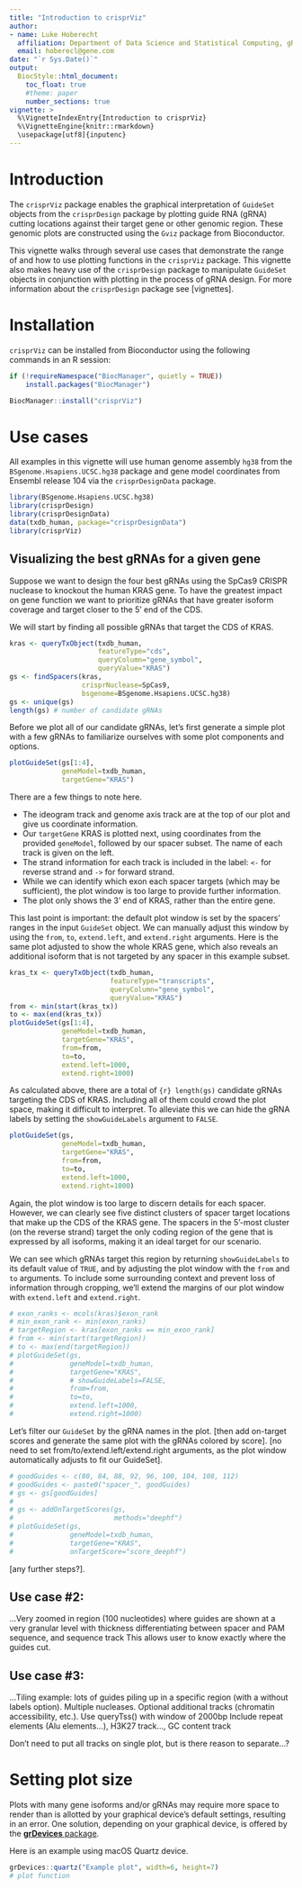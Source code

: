 ```yaml
---
title: "Introduction to crisprViz"
author: 
- name: Luke Hoberecht
  affiliation: Department of Data Science and Statistical Computing, gRED, Genentech
  email: hoberecl@gene.com
date: "`r Sys.Date()`"
output: 
  BiocStyle::html_document:
    toc_float: true
    #theme: paper
    number_sections: true
vignette: >
  %\VignetteIndexEntry{Introduction to crisprViz}
  %\VignetteEngine{knitr::rmarkdown}
  \usepackage[utf8]{inputenc}
---
```




# Introduction

The `crisprViz` package enables the graphical interpretation of `GuideSet`
objects from the `crisprDesign` package by plotting guide RNA (gRNA) cutting
locations against their target gene or other genomic region. These genomic
plots are constructed using the `Gviz` package from Bioconductor.

This vignette walks through several use cases that demonstrate the range of and
how to use plotting functions in the `crisprViz` package. This vignette also
makes heavy use of the `crisprDesign` package to manipulate `GuideSet` objects
in conjunction with plotting in the process of gRNA design. For more information
about the `crisprDesign` package see [vignettes].


# Installation

`crisprViz` can be installed from Bioconductor using the following
commands in an R session:

```r
if (!requireNamespace("BiocManager", quietly = TRUE))
    install.packages("BiocManager")

BiocManager::install("crisprViz")
```

# Use cases

All examples in this vignette will use human genome assembly `hg38` from the
`BSgenome.Hsapiens.UCSC.hg38` package and gene model coordinates from Ensembl
release 104 via the `crisprDesignData` package.

```r
library(BSgenome.Hsapiens.UCSC.hg38)
library(crisprDesign)
library(crisprDesignData)
data(txdb_human, package="crisprDesignData")
library(crisprViz)
```

## Visualizing the best gRNAs for a given gene

Suppose we want to design the four best gRNAs using the SpCas9 CRISPR nuclease
to knockout the human KRAS gene. To have the greatest impact on gene function
we want to prioritize gRNAs that have greater isoform coverage and target
closer to the 5' end of the CDS.

We will start by finding all possible gRNAs that target the CDS of KRAS.

``` r
kras <- queryTxObject(txdb_human,
                      featureType="cds",
                      queryColumn="gene_symbol",
                      queryValue="KRAS")
gs <- findSpacers(kras,
                  crisprNuclease=SpCas9,
                  bsgenome=BSgenome.Hsapiens.UCSC.hg38)
gs <- unique(gs)
length(gs) # number of candidate gRNAs
```

Before we plot all of our candidate gRNAs, let's first generate a simple plot
with a few gRNAs to familiarize ourselves with some plot components and options.

```r
plotGuideSet(gs[1:4],
             geneModel=txdb_human,
             targetGene="KRAS")
```
There are a few things to note here.

 * The ideogram track and genome axis track are at the top of our plot and give
 us coordinate information.
 * Our `targetGene` KRAS is plotted next, using coordinates from the provided
 `geneModel`, followed by our spacer subset. The name of each track is given
 on the left.
 * The strand information for each track is included in the label: `<-` for
 reverse strand and `->` for forward strand.
 * While we can identify which exon each spacer targets (which may be
 sufficient), the plot window is too large to provide further information.
 * The plot only shows the 3' end of KRAS, rather than the entire gene.
 
This last point is important: the default plot window is set by the spacers'
ranges in the input `GuideSet` object. We can manually adjust this window by
using the `from`, `to`, `extend.left`, and `extend.right` arguments. Here is
the same plot adjusted to show the whole KRAS gene, which also reveals an
additional isoform that is not targeted by any spacer in this example subset.
 
```r
kras_tx <- queryTxObject(txdb_human,
                         featureType="transcripts",
                         queryColumn="gene_symbol",
                         queryValue="KRAS")
from <- min(start(kras_tx))
to <- max(end(kras_tx))
plotGuideSet(gs[1:4],
             geneModel=txdb_human,
             targetGene="KRAS",
             from=from,
             to=to,
             extend.left=1000,
             extend.right=1000)
```
 
As calculated above, there are a total of `{r} length(gs)` candidate gRNAs
targeting the CDS of KRAS. Including all of them could crowd the plot space,
making it difficult to interpret. To alleviate this we can hide the gRNA labels
by setting the `showGuideLabels` argument to `FALSE`.

``` r
plotGuideSet(gs,
             geneModel=txdb_human,
             targetGene="KRAS",
             from=from,
             to=to,
             extend.left=1000,
             extend.right=1000)
```

Again, the plot window is too large to discern details for each spacer.
However, we can clearly see five distinct clusters of spacer target locations
that make up the CDS of the KRAS gene. The spacers in the 5'-most cluster (on
the reverse strand) target the only coding region of the gene that is expressed
by all isoforms, making it an ideal target for our scenario.

We can see which gRNAs target this region by returning `showGuideLabels` to
its default value of `TRUE`, and by adjusting the plot window with the `from`
and `to` arguments. To include some surrounding context and prevent loss of
information through cropping, we'll extend the margins of our plot window with
`extend.left` and `extend.right`.

```r
# exon_ranks <- mcols(kras)$exon_rank
# min_exon_rank <- min(exon_ranks)
# targetRegion <- kras[exon_ranks == min_exon_rank]
# from <- min(start(targetRegion))
# to <- max(end(targetRegion))
# plotGuideSet(gs,
#              geneModel=txdb_human,
#              targetGene="KRAS",
#              # showGuideLabels=FALSE,
#              from=from,
#              to=to,
#              extend.left=1000,
#              extend.right=1000)
```

Let's filter our `GuideSet` by the gRNA names in the plot. [then add on-target
scores and generate the same plot with the gRNAs colored by score]. [no need to
set from/to/extend.left/extend.right arguments, as the plot window automatically
adjusts to fit our GuideSet].

```r
# goodGuides <- c(80, 84, 88, 92, 96, 100, 104, 108, 112)
# goodGuides <- paste0("spacer_", goodGuides)
# gs <- gs[goodGuides]
# 
# gs <- addOnTargetScores(gs,
#                         methods="deephf")
# plotGuideSet(gs,
#              geneModel=txdb_human,
#              targetGene="KRAS",
#              onTargetScore="score_deephf")

```

[any further steps?].









## Use case #2:

...Very zoomed in region (100 nucleotides) where guides are shown at a very
granular level with thickness differentiating between spacer and PAM sequence, and sequence track
This allows user to know exactly where the guides cut.









## Use case #3:

...Tiling example: lots of guides piling up in a specific region (with a without
labels option). Multiple nucleases.
Optional additional tracks (chromatin accessibility, etc.).
Use queryTss() with window of 2000bp
Include repeat elements (Alu elements...), H3K27 track..., GC content track

Don't need to put all tracks on single plot, but is there reason to separate...?







# Setting plot size

Plots with many gene isoforms and/or gRNAs may require more space to render
than is allotted by your graphical device's default settings, resulting in an
error. One solution, depending on your graphical device, is offered by the
[**grDevices** package](https://www.rdocumentation.org/packages/grDevices/versions/3.6.2/topics/Devices).

Here is an example using macOS Quartz device.

```r
grDevices::quartz("Example plot", width=6, height=7)
# plot function
```
